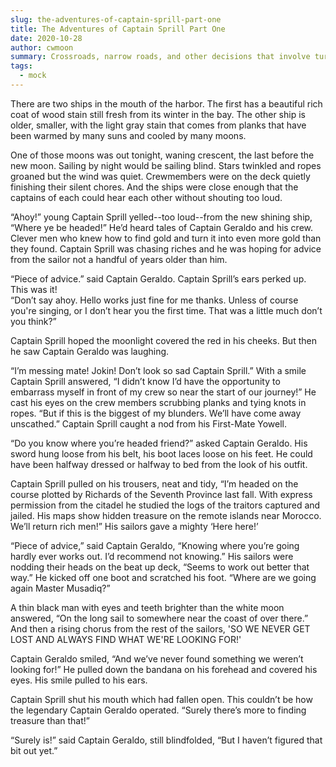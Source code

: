```yaml
---
slug: the-adventures-of-captain-sprill-part-one
title: The Adventures of Captain Sprill Part One
date: 2020-10-28
author: cwmoon
summary: Crossroads, narrow roads, and other decisions that involve turning. There are no right turns, but there can be wrong ones. There is a reason navigators were paid royally to help ships cross the Atlantic.  Who is your navigator?
tags:
  - mock
---
```


There are two ships in the mouth of the harbor.  The first has a beautiful rich coat of wood stain still fresh from its winter in the bay.  The other ship is older, smaller, with the light gray stain that comes from planks that have been warmed by many suns and cooled by many moons. 

One of those moons was out tonight, waning crescent, the last before the new moon.  Sailing by night would be sailing blind.  Stars twinkled and ropes groaned but the wind was quiet.  Crewmembers were on the deck quietly finishing their silent chores. And the ships were close enough that the captains of each could hear each other without shouting too loud. 

“Ahoy!” young Captain Sprill yelled--too loud--from the new shining ship, “Where ye be headed!”  He’d heard tales of Captain Geraldo and his crew.  Clever men who knew how to find gold and turn it into even more gold than they found.  Captain Sprill was chasing riches and he was hoping for advice from the sailor not a handful of years older than him. 

“Piece of advice.” said Captain Geraldo. 
Captain Sprill’s ears perked up.  This was it!  
“Don’t say ahoy.  Hello works just fine for me thanks.  Unless of course you're singing, or I don’t hear you the first time.  That was a little much don’t you think?”

Captain Sprill hoped the moonlight covered the red in his cheeks. But then he saw Captain Geraldo was laughing. 

“I’m messing mate!  Jokin!  Don’t look so sad Captain Sprill.”
With a smile Captain Sprill answered, “I didn’t know I’d have the opportunity to embarrass myself in front of my crew so near the start of our journey!” He cast his eyes on the crew members scrubbing planks and tying knots in ropes.  “But if this is the biggest of my blunders.  We’ll have come away unscathed.”  Captain Sprill caught a nod from his First-Mate Yowell. 


“Do you know where you’re headed friend?” asked Captain Geraldo.  His sword hung loose from his belt, his boot laces loose on his feet.  He could have been halfway dressed or halfway to bed from the look of his outfit. 

Captain Sprill pulled on his trousers, neat and tidy, “I’m headed on the course plotted by Richards of the Seventh Province last fall.  With express permission from the citadel he studied the logs of the traitors captured and jailed. His maps show hidden treasure on the remote islands near Morocco.  We’ll return rich men!”  His sailors gave a mighty ‘Here here!’

“Piece of advice,” said Captain Geraldo, “Knowing where you’re going hardly ever works out.  I’d recommend not knowing.” His sailors were nodding their heads on the beat up deck, “Seems to work out better that way.” He kicked off one boot and scratched his foot. “Where are we going again Master Musadiq?” 

A thin black man with eyes and teeth brighter than the white moon answered, “On the long sail to somewhere near the coast of over there.” And then a rising chorus from the rest of the sailors, 'SO WE NEVER GET LOST AND ALWAYS FIND WHAT WE'RE LOOKING FOR!'

Captain Geraldo smiled, “And we’ve never found something we weren’t looking for!” He pulled down the bandana on his forehead and covered his eyes. His smile pulled to his ears. 

Captain Sprill shut his mouth which had fallen open.  This couldn’t be how the legendary Captain Geraldo operated. “Surely there’s more to finding treasure than that!” 

“Surely is!” said Captain Geraldo, still blindfolded, “But I haven’t figured that bit out yet.”